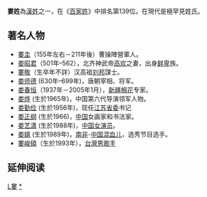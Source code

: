 {{distinguish|楼姓}}
{{姓氏
|姓氏=娄
|繁體=婁
|簡體=娄
|拼音=Lóu
|中国大陆=Lou
|台湾=Lou
|香港=Lau
|澳门=Lao
|新加坡=
|马来西亚=
|越南=Lâu
|韩国=
|反切=
|同音字=
|堂号=
|郡望=[[谯郡|谯郡]]
}}
'''婁姓'''為[[漢姓|漢姓]]之一，在《[[百家姓|百家姓]]》中排名第139位。在現代是極罕見姓氏。

== 著名人物 ==
* [[婁圭|婁圭]]（155年左右－211年後）曹操陣營軍人。
* [[娄昭君|娄昭君]]（501年–562），北齐神武帝[[高欢|高欢]]之妻，出身[[鲜卑|鲜卑]]族。 
* [[婁敬|婁敬]]（生卒年不詳）汉高祖[[刘邦|刘邦]]謀士。
* [[娄师德|娄师德]] (630年–699年)，唐朝宰相、将军。
* [[娄春恒|娄春恒]]（1937年－2005年1月），[[新疆|新疆]][[棉花|棉花]]专家。
* [[娄烨|娄烨]] (生於1965年)，中国第六代导演领军人物。
* [[娄勤俭|娄勤俭]] (生於1956年)，现任[[中国共产党江苏省委员会|江苏省委]]书记
* [[娄正纲|娄正纲]] (生於1966)，[[中国|中国]]女画家和书法家。
* [[娄艺潇|娄艺潇]] (生於1988年)，[[中国|中国]][[女演员|女演员]]。
* [[娄婧|娄婧]] (生於1989年)，[[南非|南非]]-[[中国|中国]][[混血儿|混血儿]]，选秀节目选手。
* [[婁峻碩|婁峻碩]]（生於1993年），[[台灣|台灣]][[男|男]][[歌手|歌手]]

== 延伸阅读 ==
{{Wikisource further reading}}

[[Category:漢姓|L婁]]
[[Category:婁姓|*]]
